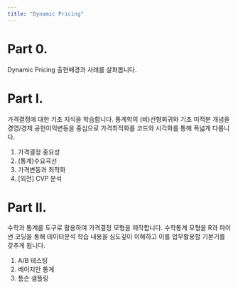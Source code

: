 ```yaml
---
title: "Dynamic Pricing"
---
```


# Part 0.

Dynamic Pricing 출현배경과 사례를 살펴봅니다.

# Part I.

가격결정에 대한 기초 지식을 학습합니다.
통계학의 (비)선형회귀와 기초 미적분 개념을 경영/경제 공헌이익변동을 중심으로 가격최적화를 코드와 시각화를 통해 폭넓게 다룹니다.

1. 가격결정 중요성
1. (통계)수요곡선
1. 가격변동과 최적화
1. [외전] CVP 분석


# Part II.

수학과 통계를 도구로 활용하여 가격결정 모형을 제작합니다.
수학통계 모형을 R과 파이썬 코딩을 통해 데이터분석 학습 내용을 심도깊이 이해하고 이를 업무활용할 기본기를 갖추게 됩니다.

1. A/B 테스팅
1. 베이지안 통계
1. 톰슨 샘플링



